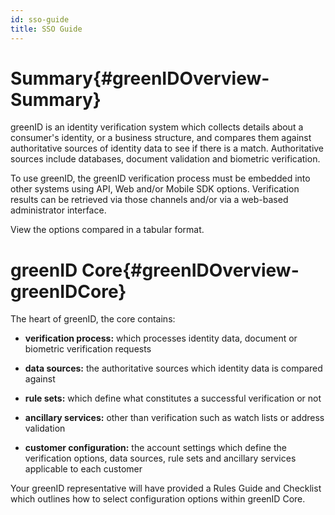 ```yaml
---
id: sso-guide
title: SSO Guide
---
```


# Summary{#greenIDOverview-Summary}

greenID is an identity verification system which collects details about a consumer's identity, or a business structure, and compares them against authoritative sources of identity data to see if there is a match. Authoritative sources include databases, document validation and biometric verification. 

To use greenID, the greenID verification process must be embedded into other systems using API, Web and/or Mobile SDK options. Verification results can be retrieved via those channels and/or via a web-based administrator interface. 

View the options compared in a tabular format.

# greenID Core{#greenIDOverview-greenIDCore}

The heart of greenID, the core contains:

- **verification process:** which processes identity data, document or biometric verification requests

- **data sources:** the authoritative sources which identity data is compared against

- **rule sets:** which define what constitutes a successful verification or not

- **ancillary services:** other than verification such as watch lists or address validation

- **customer configuration:** the account settings which define the verification options, data sources, rule sets and ancillary services applicable to each customer

Your greenID representative will have provided a Rules Guide and Checklist which outlines how to select configuration options within greenID Core.

